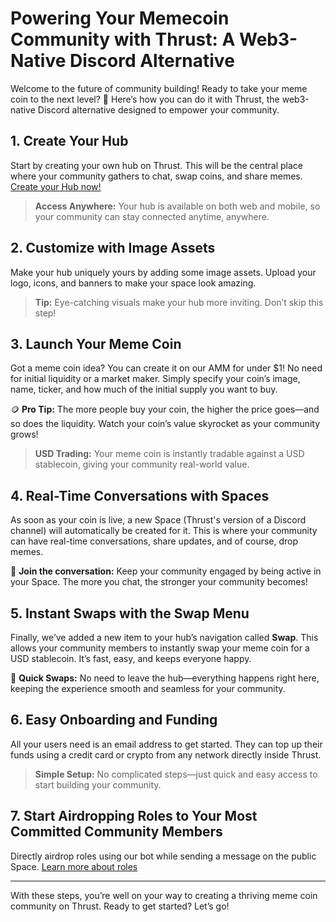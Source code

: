 # Powering Your Memecoin Community with Thrust: A Web3-Native Discord Alternative

Welcome to the future of community building! Ready to take your meme coin to the next level? 🚀 Here’s how you can do it with Thrust, the web3-native Discord alternative designed to empower your community.

## 1. Create Your Hub
Start by creating your own hub on Thrust. This will be the central place where your community gathers to chat, swap coins, and share memes. [Create your Hub now!](/docs/hubs/creating-hubs)

> **Access Anywhere:** Your hub is available on both web and mobile, so your community can stay connected anytime, anywhere.

## 2. Customize with Image Assets
Make your hub uniquely yours by adding some image assets. Upload your logo, icons, and banners to make your space look amazing.

> **Tip:** Eye-catching visuals make your hub more inviting. Don’t skip this step!

## 3. Launch Your Meme Coin
Got a meme coin idea? You can create it on our AMM for under $1! No need for initial liquidity or a market maker. Simply specify your coin’s image, name, ticker, and how much of the initial supply you want to buy.

🪙 **Pro Tip:** The more people buy your coin, the higher the price goes—and so does the liquidity. Watch your coin’s value skyrocket as your community grows!

> **USD Trading:** Your meme coin is instantly tradable against a USD stablecoin, giving your community real-world value.

## 4. Real-Time Conversations with Spaces
As soon as your coin is live, a new Space (Thrust's version of a Discord channel) will automatically be created for it. This is where your community can have real-time conversations, share updates, and of course, drop memes.

💬 **Join the conversation:** Keep your community engaged by being active in your Space. The more you chat, the stronger your community becomes!

## 5. Instant Swaps with the Swap Menu
Finally, we’ve added a new item to your hub’s navigation called **Swap**. This allows your community members to instantly swap your meme coin for a USD stablecoin. It’s fast, easy, and keeps everyone happy.

💸 **Quick Swaps:** No need to leave the hub—everything happens right here, keeping the experience smooth and seamless for your community.

## 6. Easy Onboarding and Funding
All your users need is an email address to get started. They can top up their funds using a credit card or crypto from any network directly inside Thrust.

> **Simple Setup:** No complicated steps—just quick and easy access to start building your community.

## 7. Start Airdropping Roles to Your Most Committed Community Members
Directly airdrop roles using our bot while sending a message on the public Space. [Learn more about roles](/docs/hubs/roles)

---

With these steps, you’re well on your way to creating a thriving meme coin community on Thrust. Ready to get started? Let’s go!
